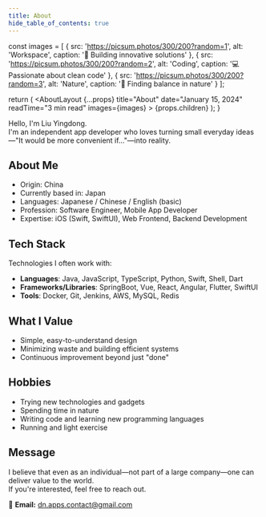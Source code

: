```yaml
---
title: About
hide_table_of_contents: true
---
```



  const images = [
    { 
      src: 'https://picsum.photos/300/200?random=1', 
      alt: 'Workspace', 
      caption: '🚀 Building innovative solutions' 
    },
    { 
      src: 'https://picsum.photos/300/200?random=2', 
      alt: 'Coding', 
      caption: '💻 Passionate about clean code' 
    },
    { 
      src: 'https://picsum.photos/300/200?random=3', 
      alt: 'Nature', 
      caption: '🌿 Finding balance in nature' 
    }
  ];
  
  return (
    <AboutLayout 
      {...props} 
      title="About" 
      date="January 15, 2024" 
      readTime="3 min read"
      images={images}
    >
      {props.children}
    </AboutLayout>
  );
}

Hello, I'm Liu Yingdong.  
I'm an independent app developer who loves turning small everyday ideas—"It would be more convenient if…"—into reality.

## About Me

- Origin: China
- Currently based in: Japan
- Languages: Japanese / Chinese / English (basic)
- Profession: Software Engineer, Mobile App Developer
- Expertise: iOS (Swift, SwiftUI), Web Frontend, Backend Development

## Tech Stack

Technologies I often work with:

- **Languages**: Java, JavaScript, TypeScript, Python, Swift, Shell, Dart
- **Frameworks/Libraries**: SpringBoot, Vue, React, Angular, Flutter, SwiftUI
- **Tools**: Docker, Git, Jenkins, AWS, MySQL, Redis

## What I Value

- Simple, easy-to-understand design
- Minimizing waste and building efficient systems
- Continuous improvement beyond just "done"

## Hobbies

- Trying new technologies and gadgets
- Spending time in nature
- Writing code and learning new programming languages
- Running and light exercise

## Message

I believe that even as an individual—not part of a large company—one can deliver value to the world.  
If you're interested, feel free to reach out.

📩 **Email:** dn.apps.contact@gmail.com